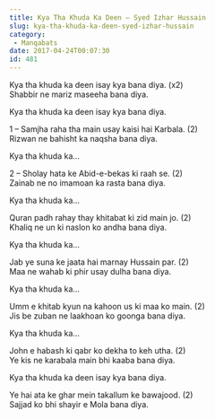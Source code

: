 ```yaml
---
title: Kya Tha Khuda Ka Deen – Syed Izhar Hussain
slug: kya-tha-khuda-ka-deen-syed-izhar-hussain
category:
 - Manqabats
date: 2017-04-24T00:07:30
id: 481
---
```


<p>Kya tha khuda ka deen isay kya bana diya. (x2)<br />
Shabbir ne mariz maseeha bana diya.</p>
<p>Kya tha khuda ka deen isay kya bana diya.</p>
<p>1 – Samjha raha tha main usay kaisi hai Karbala. (2)<br />
Rizwan ne bahisht ka naqsha bana diya.</p>
<p>Kya tha khuda ka…</p>
<p>2 – Sholay hata ke Abid-e-bekas ki raah se. (2)<br />
Zainab ne no imamoan ka rasta bana diya.</p>
<p>Kya tha khuda ka…</p>
<p>Quran padh rahay thay khitabat ki zid main jo. (2)<br />
Khaliq ne un ki naslon ko andha bana diya.</p>
<p>Kya tha khuda ka…</p>
<p>Jab ye suna ke jaata hai marnay Hussain par. (2)<br />
Maa ne wahab ki phir usay dulha bana diya.</p>
<p>Kya tha khuda ka…</p>
<p>Umm e khitab kyun na kahoon us ki maa ko main. (2)<br />
Jis be zuban ne laakhoan ko goonga bana diya.</p>
<p>Kya tha khuda ka…</p>
<p>John e habash ki qabr ko dekha to keh utha. (2)<br />
Ye kis ne karabala main bhi kaaba bana diya.</p>
<p>Kya tha khuda ka deen isay kya bana diya.</p>
<p>Ye hai ata ke ghar mein takallum ke bawajood. (2)<br />
Sajjad ko bhi shayir e Mola bana diya.</p>